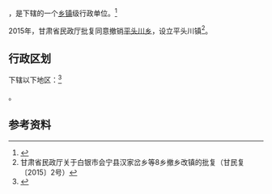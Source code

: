 {{中国乡级行政区|62/04/22/214/000}}

'''{{PAGENAMEBASE}}'''，是{{PRC admin/fullname|62/04/22/214/000|3}}下辖的一个[[乡镇|乡镇]]级行政单位。<ref>{{PRC admin/ref sgc|{{PRC admin/parent|62/04/22/214/000}}}}</ref>

2015年，甘肃省民政厅批复同意撤销[[平头川乡|平头川乡]]，设立平头川镇<ref>甘肃省民政厅关于白银市会宁县汉家岔乡等8乡撤乡改镇的批复（甘民复〔2015〕2号）</ref>。

== 行政区划 ==

{{PAGENAMEBASE}}下辖以下地区：<ref>{{PRC admin/ref sgc|62/04/22/214/000}}</ref>

{{PRC admin/children|62/04/22/214/000}}。

== 参考资料 ==

{{reflist}}

{{行政区划小作品}}
{{PRC admin/navcat|62/04/22/214/000}}